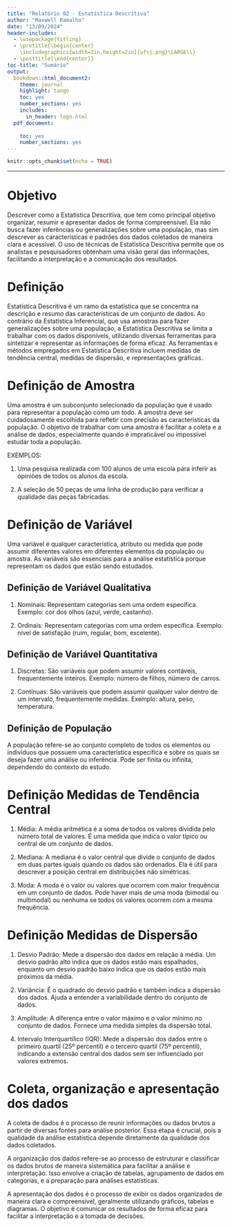 ```yaml
---
title: "Relatório 02 - Estatística Descritiva"
author: "Maxwell Ramalho"
date: "13/09/2024"
header-includes:
  - \usepackage{titling}
  - \pretitle{\begin{center}
    \includegraphics[width=2in,height=2in]{ufsj.png}\LARGE\\}
  - \posttitle{\end{center}}
toc-title: "Sumário"
output:
  bookdown::html_document2: 
    theme: journal
    highlight: tango
    toc: yes
    number_sections: yes
    includes:
      in_header: logo.html
  pdf_document:
    
    toc: yes
    number_sections: yes
---
```


```r
knitr::opts_chunk$set(echo = TRUE)
```
--- 

# Objetivo

Descrever como a Estatística Descritiva, que tem como principal objetivo organizar, resumir e apresentar dados de forma compreensível. Ela não busca fazer inferências ou generalizações sobre uma população, mas sim descrever as características e padrões dos dados coletados de maneira clara e acessível. O uso de técnicas de Estatística Descritiva permite que os analistas e pesquisadores obtenham uma visão geral das informações, facilitando a interpretação e a comunicação dos resultados.

# Definição

Estatística Descritiva é um ramo da estatística que se concentra na descrição e resumo das características de um conjunto de dados. Ao contrário da Estatística Inferencial, que usa amostras para fazer generalizações sobre uma população, a Estatística Descritiva se limita a trabalhar com os dados disponíveis, utilizando diversas ferramentas para sintetizar e representar as informações de forma eficaz. As ferramentas e métodos empregados em Estatística Descritiva incluem medidas de tendência central, medidas de dispersão, e representações gráficas.

# Definição de Amostra

Uma amostra é um subconjunto selecionado da população que é usado para representar a população como um todo. A amostra deve ser cuidadosamente escolhida para refletir com precisão as características da população. O objetivo de trabalhar com uma amostra é facilitar a coleta e a análise de dados, especialmente quando é impraticável ou impossível estudar toda a população.

EXEMPLOS:

1. Uma pesquisa realizada com 100 alunos de uma escola para inferir as opiniões de todos os alunos da escola.

2. A seleção de 50 peças de uma linha de produção para verificar a qualidade das peças fabricadas.

# Definição de Variável

Uma variável é qualquer característica, atributo ou medida que pode assumir diferentes valores em diferentes elementos da população ou amostra. As variáveis são essenciais para a análise estatística porque representam os dados que estão sendo estudados.

## Definição de Variável Qualitativa

1. Nominais: Representam categorias sem uma ordem específica. Exemplo: cor dos olhos (azul, verde, castanho).

2. Ordinais: Representam categorias com uma ordem específica. Exemplo: nível de satisfação (ruim, regular, bom, excelente).

## Definição de Variável Quantitativa

1. Discretas: São variáveis que podem assumir valores contáveis, frequentemente inteiros. Exemplo: número de filhos, número de carros.

2. Contínuas: São variáveis que podem assumir qualquer valor dentro de um intervalo, frequentemente medidas. Exemplo: altura, peso, temperatura.


## Definição de População

A população refere-se ao conjunto completo de todos os elementos ou indivíduos que possuem uma característica específica e sobre os quais se deseja fazer uma análise ou inferência. Pode ser finita ou infinita, dependendo do contexto do estudo.


# Definição Medidas de Tendência Central

1. Média: A média aritmética é a soma de todos os valores dividida pelo número total de valores. É uma medida que indica o valor típico ou central de um conjunto de dados.

2. Mediana: A mediana é o valor central que divide o conjunto de dados em duas partes iguais quando os dados são ordenados. Ela é útil para descrever a posição central em distribuições não simétricas.

3. Moda: A moda é o valor ou valores que ocorrem com maior frequência em um conjunto de dados. Pode haver mais de uma moda (bimodal ou multimodal) ou nenhuma se todos os valores ocorrem com a mesma frequência.


# Definição Medidas de Dispersão

1. Desvio Padrão: Mede a dispersão dos dados em relação à média. Um desvio padrão alto indica que os dados estão mais espalhados, enquanto um desvio padrão baixo indica que os dados estão mais próximos da média.

2. Variância: É o quadrado do desvio padrão e também indica a dispersão dos dados. Ajuda a entender a variabilidade dentro do conjunto de dados.

3. Amplitude: A diferença entre o valor máximo e o valor mínimo no conjunto de dados. Fornece uma medida simples da dispersão total.

4. Intervalo Interquartílico (IQR): Mede a dispersão dos dados entre o primeiro quartil (25º percentil) e o terceiro quartil (75º percentil), indicando a extensão central dos dados sem ser influenciado por valores extremos.


# Coleta, organização e apresentação dos dados
  A coleta de dados é o processo de reunir informações ou dados brutos a partir de diversas fontes para análise posterior. Essa etapa é crucial, pois a qualidade da análise estatística depende diretamente da qualidade dos dados coletados.

  A organização dos dados refere-se ao processo de estruturar e classificar os dados brutos de maneira sistemática para facilitar a análise e interpretação. Isso envolve a criação de tabelas, agrupamento de dados em categorias, e a preparação para análises estatísticas.

  A apresentação dos dados é o processo de exibir os dados organizados de maneira clara e compreensível, geralmente utilizando gráficos, tabelas e diagramas. O objetivo é comunicar os resultados de forma eficaz para facilitar a interpretação e a tomada de decisões.
